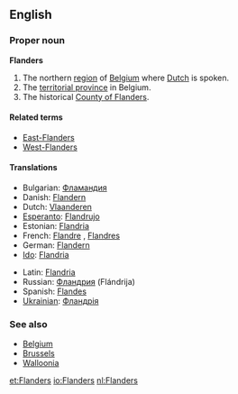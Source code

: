 ==English==

===Proper noun===
{{wikipedia|Flanders}}
'''Flanders'''

# The northern [[region]] of [[Belgium]] where [[Dutch]] is spoken.
# The [[territorial province]] in Belgium.
# The historical [[w:Flanders (county)|County of Flanders]].

====Related terms====
* [[East-Flanders]]
* [[West-Flanders]]

====Translations====
{{top}}
*Bulgarian: [[Фламандия]] {{f}}
*Danish: [[Flandern]]
*Dutch: [[Vlaanderen]] {{n}}
*[[Esperanto]]: [[Flandrujo]]
*Estonian: [[Flandria]]
*French: [[Flandre]] {{f}}, [[Flandres]] {{f}} {{p}}
*German: [[Flandern]] {{n}}
*[[Ido]]: [[Flandria]]
{{mid}}
*Latin: [[Flandria]] {{f}}
*Russian: [[Фландрия]] (Flándrija) {{f}}
*Spanish: [[Flandes]] {{m}}
*[[Ukrainian]]: [[Фландрія]] {{f}}
{{bottom}}

===See also===
* [[Belgium]]
* [[Brussels]]
* [[Walloonia]]

[[et:Flanders]]
[[io:Flanders]]
[[nl:Flanders]]
